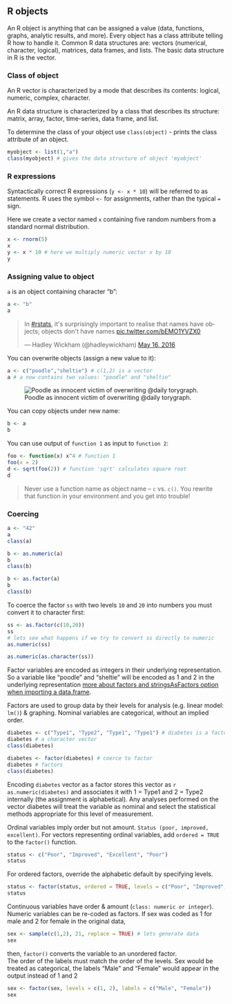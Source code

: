 R objects
---------

An R object is anything that can be assigned a value (data, functions, graphs, analytic results, and more). 
Every object has a class attribute telling R how to handle it. 
Common R data structures are: vectors (numerical, character, logical), matrices, data frames, and lists.
The basic data structure in R is the vector.

### Class of object
An R vector is characterized by a mode that describes its contents: logical, numeric, complex, character.

An R data structure is characterized by a class that describes its structure: matrix, array, factor, time-series, data frame, and list.

To determine the class of your object use `class(object)` - prints the class attribute of an object.

```r
myobject <- list(1,"a")
class(myobject) # gives the data structure of object 'myobject'
```

### R expressions
Syntactically correct R expressions (`y <- x * 10`) will be referred to as statements.
R uses the symbol `<-` for assignments, rather than the typical `=` sign.

Here we create a vector named `x` containing five random numbers from a standard normal distribution.
```r
x <- rnorm(5)
x
y <- x * 10 # here we multiply numeric vector x by 10
y
```

### Assigning value to object

`a` is an object containing character "b": 
```r
a <- "b"
a
```

<script async src="https://platform.twitter.com/widgets.js" charset="utf-8"></script>
<blockquote class="twitter-tweet" data-lang="en"><p lang="en" dir="ltr">In <a href="https://twitter.com/hashtag/rstats?src=hash">#rstats</a>, it&#39;s surprisingly important to realise that names have objects; objects don&#39;t have names <a href="https://t.co/bEMO1YVZX0">pic.twitter.com/bEMO1YVZX0</a></p>&mdash; Hadley Wickham (@hadleywickham) <a href="https://twitter.com/hadleywickham/status/732288980549390336">May 16, 2016</a>
</blockquote>


You can overwrite objects (assign a new value to it):
```r
a <- c("poodle","sheltie") # c(1,2) is a vector 
a # a now contains two values: "poodle" and "sheltie"
```

![Poodle as innocent victim of overwriting @daily torygraph.](http://www.dailytorygraph.com/wp-content/uploads/2016/03/IMG_2139-700x525.jpg)

You can copy objects under new name: 
```r
b <- a
b
```

You can use output of `function 1` as input to `function 2`:
```r
foo <- function(x) x^4 # function 1
foo(x = 2)
d <- sqrt(foo(2)) # function 'sqrt' calculates square root
d
```

> Never use a function name as object name -- `c` vs. `c()`. You rewrite that function in your environment and you get into trouble!

### Coercing

```r
a <- "42"
a
class(a)

b <- as.numeric(a)
b
class(b)

b <- as.factor(a)
b
class(b)
```


To coerce the factor `ss` with two levels `10` and `20` into numbers you must convert it to character first: 
```r
ss <- as.factor(c(10,20))
ss
# lets see what happens if we try to convert ss directly to numeric
as.numeric(ss)

as.numeric(as.character(ss))
```

Factor variables are encoded as integers in their underlying representation. So a variable like "poodle" and "sheltie" will be encoded as 1 and 2 in the underlying representation [more about factors and stringsAsFactors option when importing a data.frame](http://simplystatistics.org/2015/07/24/stringsasfactors-an-unauthorized-biography/).

Factors are used to group data by their levels for analysis (e.g. linear model: `lm()`) & graphing. 
Nominal variables are categorical, without an implied order. 

```r
diabetes <- c("Type1", "Type2", "Type1", "Type1") # diabetes is a factor with 2 levels
diabetes # a character vector
class(diabetes)

diabetes <- factor(diabetes) # coerce to factor
diabetes # factors
class(diabetes)
```

Encoding `diabetes` vector as a factor stores this vector as `r as.numeric(diabetes)` and associates it with 1 = Type1 and 2 = Type2 internally (the assignment is alphabetical).
Any analyses performed on the vector diabetes will treat the variable as nominal and select the statistical methods appropriate for this level of measurement.    


Ordinal variables imply order but not amount. 
`Status (poor, improved, excellent)`. 
For vectors representing ordinal variables, add `ordered = TRUE` to the `factor()` function. 

```r
status <- c("Poor", "Improved", "Excellent", "Poor")
status
```

For ordered factors, override the alphabetic default by specifying levels. 

```r
status <- factor(status, ordered = TRUE, levels = c("Poor", "Improved", "Excellent")) # Assigns the levels as 1 = Poor, 2 = Improved, 3 = Excellent. 
status
```

Continuous variables have order & amount (`class: numeric or integer`). 
Numeric variables can be re-coded as factors. 
If sex was coded as 1 for male and 2 for female in the original data, 

```r
sex <- sample(c(1,2), 21, replace = TRUE) # lets generate data
sex
```

then, `factor()` converts the variable to an unordered factor.    
The order of the labels must match the order of the levels. 
Sex would be treated as categorical, the labels "Male" and "Female" would appear in the output instead of 1 and 2

```r
sex <- factor(sex, levels = c(1, 2), labels = c("Male", "Female"))
sex
```




